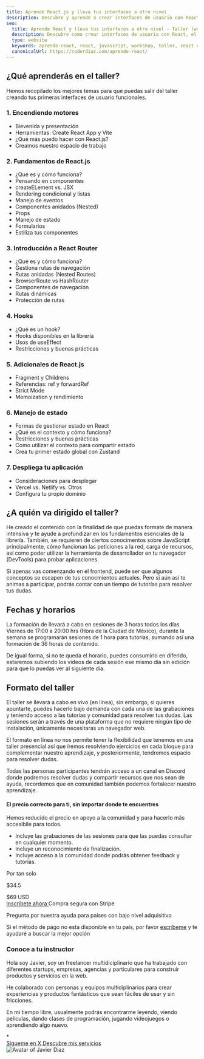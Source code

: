```yaml
---
title: Aprende React.js y lleva tus interfaces a otro nivel
description: Descubre y aprende a crear interfaces de usuario con React.js, el framework de JavaScript más popular del momento.
seo:
  title: Aprende React y lleva tus interfaces a otro nivel - Taller (workshop)
  description: Descubre como crear interfaces de usuario con React, el framework de JavaScript más popular del momento. Aprende a crear componentes, manejar estados y eventos, y mucho más.
  type: website
  keywords: aprende-react, react, javascript, workshop, taller, react ui, react interfaces, componentes con react, aprender react desde cero, taller de react, react workshop
  canonicalUrl: https://coderdiaz.com/aprende-react/
---
```



<section class="pb-3">
  <Container>
    <div class="flex flex-col gap-1 max-w-[32rem]">
      <h2 class="text-xl font-semibold">¿Qué aprenderás en el taller?</h2>
      <p class="text-gray-500">Hemos recopilado los mejores temas para que puedas salir del taller creando tus primeras interfaces de usuario funcionales.</p>
    </div>
  </Container>
</section>
<section>
  <Container class="py-4 pb-16">
    <div class="grid md:grid-cols-2 gap-3">
      <div class="flex flex-col gap-3">
        <div class="flex flex-col gap-1 not-prose bg-gradient-to-t from-gray-100/40 to-white p-5 rounded-md border border-gray-200 shadow-[inset_0_-2px_0px_0_rgb(0_0_0_/_0.05)] h-full hover:border-[#1442B0]/75 transition-colors">
          <h3 class="font-bold text-lg">1. Encendiendo motores</h3>
          <ul class="list-none flex flex-col gap-1">
            <li>Bievenida y presentación</li>
            <li>Herramientas: Create React App y Vite</li>
            <li>¿Qué más puedo hacer con React.js?</li>
            <li>Creamos nuestro espacio de trabajo</li>
          </ul>
        </div>
        <div class="flex flex-col gap-1 not-prose bg-gradient-to-t from-gray-100/40 to-white p-5 rounded-md border border-gray-200 shadow-[inset_0_-2px_0px_0_rgb(0_0_0_/_0.05)] h-full hover:border-[#1442B0]/75 transition-colors">
          <h3 class="font-bold text-lg">2. Fundamentos de React.js</h3>
          <ul class="list-none flex flex-col gap-1">
            <li>¿Qué es y cómo funciona?</li>
            <li>Pensando en componentes</li>
            <li>createELement vs. JSX</li>
            <li>Rendering condicional y listas</li>
            <li>Manejo de eventos</li>
            <li>Componentes anidados (Nested)</li>
            <li>Props</li>
            <li>Manejo de estado</li>
            <li>Formularios</li>
            <li>Estiliza tus componentes</li>
          </ul>
        </div>
        <div class="flex flex-col gap-1 not-prose bg-gradient-to-t from-gray-100/40 to-white p-5 rounded-md border border-gray-200 shadow-[inset_0_-2px_0px_0_rgb(0_0_0_/_0.05)] h-full hover:border-[#1442B0]/75 transition-colors">
          <h3 class="font-bold text-lg">3. Introducción a React Router</h3>
          <ul class="list-none flex flex-col gap-1">
            <li>¿Qué es y cómo funciona?</li>
            <li>Gestiona rutas de navegación</li>
            <li>Rutas anidadas (Nested Routes)</li>
            <li>BrowserRoute vs HashRouter</li>
            <li>Componentes de navegación</li>
            <li>Rutas dinámicas</li>
            <li>Protección de rutas</li>
          </ul>
        </div>
      </div>
      <div class="flex flex-col gap-3">
        <div class="flex flex-col gap-1 not-prose bg-gradient-to-t from-gray-100/40 to-white p-5 rounded-md border border-gray-200 shadow-[inset_0_-2px_0px_0_rgb(0_0_0_/_0.05)] h-full hover:border-[#1442B0]/75 transition-colors">
          <h3 class="font-bold text-lg">4. Hooks</h3>
          <ul class="list-none flex flex-col gap-1">
            <li>¿Qué es un hook?</li>
            <li>Hooks disponibles en la librería</li>
            <li>Usos de useEffect</li>
            <li>Restricciones y buenas prácticas</li>
          </ul>
        </div>
        <div class="flex flex-col gap-1 not-prose bg-gradient-to-t from-gray-100/40 to-white p-5 rounded-md border border-gray-200 shadow-[inset_0_-2px_0px_0_rgb(0_0_0_/_0.05)] h-full hover:border-[#1442B0]/75 transition-colors">
          <h3 class="font-bold text-lg">5. Adicionales de React.js</h3>
          <ul class="list-none flex flex-col gap-1">
            <li>Fragment y Childrens</li>
            <li>Referencias: ref y forwardRef</li>
            <li>Strict Mode</li>
            <li>Memoization y rendimiento</li>
          </ul>
        </div>
        <div class="flex flex-col gap-1 not-prose bg-gradient-to-t from-gray-100/40 to-white p-5 rounded-md border border-gray-200 shadow-[inset_0_-2px_0px_0_rgb(0_0_0_/_0.05)] h-full hover:border-[#1442B0]/75 transition-colors">
          <h3 class="font-bold text-lg">6. Manejo de estado</h3>
          <ul class="list-none flex flex-col gap-1">
            <li>Formas de gestionar estado en React</li>
            <li>¿Qué es el contexto y cómo funciona?</li>
            <li>Restricciones y buenas prácticas</li>
            <li>Como utilizar el contexto para compartir estado</li>
            <li>Crea tu primer estado global con Zustand</li>
          </ul>
        </div>
        <div class="flex flex-col gap-1 not-prose bg-gradient-to-t from-gray-100/40 to-white p-5 rounded-md border border-gray-200 shadow-[inset_0_-2px_0px_0_rgb(0_0_0_/_0.05)] h-full hover:border-[#1442B0]/75 transition-colors">
          <h3 class="font-bold text-lg">7. Despliega tu aplicación</h3>
          <ul class="list-none flex flex-col gap-1">
            <li>Consideraciones para desplegar</li>
            <li>Vercel vs. Netlify vs. Otros</li>
            <li>Configura tu propio dominio</li>
          </ul>
        </div>
      </div>
    </div>
  </Container>
</section>
<section class="border-t border-gray-200">
  <Container class="py-5 pt-16">
    <div class="flex flex-col gap-2.5">
      <h2 class="text-xl md:text-2xl font-semibold">¿A quién va dirigido el taller?</h2>
      <div class="flex flex-col gap-2">
        <p class="text-gray-600 md:text-lg leading-relaxed">He creado el contenido con la finalidad de que puedas formate de manera intensiva y te ayude a profundizar en los fundamentos esenciales de la librería. También, se requieren de ciertos conocimentos sobre JavaScript principalmente, cómo funcionan las peticiones a la red, carga de recursos, así como poder utilizar la herramienta de desarrollador en tu navegador (DevTools) para probar aplicaciones.</p>
        <p class="text-gray-600 md:text-lg leading-relaxed">Si apenas vas comenzando en el frontend, puede ser que algunos conceptos se escapen de tus conocmientos actuales. Pero si aún así te animas a participar, podrás contar con un tiempo de tutorías para resolver tus dudas.</p>
      </div>
    </div>
  </Container>
  <Container class="py-5">
    <div class="flex flex-col gap-2.5">
      <h2 class="text-xl md:text-2xl font-semibold">Fechas y horarios</h2>
      <div class="flex flex-col gap-2">
        <p class="text-gray-600 md:text-lg leading-relaxed">La formación de llevará a cabo en sesiones de 3 horas todos los días <span class="font-semibold">Viernes de 17:00 a 20:00 hrs (Hora de la Ciudad de México)</span>, durante la semana se programarán sesiones de 1 hora para tutorias, sumando así una formación de 36 horas de contenido.</p>
        <p class="text-gray-600 md:text-lg leading-relaxed">De igual forma, si no te queda el horario, puedes consumirlo en diferido, estaremos subiendo los videos de cada sesión ese mismo día sin edición para que lo puedas ver al siguiente día.</p>
      </div>
    </div>
  </Container>
  <Container class="py-5 md:pb-16">
    <div class="flex flex-col gap-2.5">
      <h2 class="text-xl md:text-2xl font-semibold">Formato del taller</h2>
      <div class="flex flex-col gap-2">
        <p class="text-gray-600 md:text-lg leading-relaxed">El taller se llevará a cabo en vivo (en línea), sin embargo, si quieres apuntarte, puedes hacerlo bajo demanda con cada una de las grabaciones y teniendo acceso a las tutorías y comunidad para resolver tus dudas. Las sesiones serán a través de una plataforma que no requiere ningún tipo de instalación, únicamente necesitaras un navegador web.</p>
        <p class="text-gray-600 md:text-lg leading-relaxed">El formato en línea no nos permite tener la flexibilidad que tenemos en una taller presencial así que íremos resolviendo ejercicios en cada bloque para complementar nuestro aprendizaje, y posteriormente, tendremos espacio para resolver dudas.</p>
        <p class="text-gray-600 md:text-lg leading-relaxed">Todas las personas participantes tendrán acceso a un canal en Discord donde podremos resolver dudas y compartir recursos que nos sean de ayuda, recordemos que en comunidad también podemos fortalecer nuestro aprendizaje.</p>
      </div>
    </div>
  </Container>
</section>
<section id="pricing" class="border-b border-gray-200">
  <Container class="py-6 pb-16">
    <div class="relative grid md:grid-cols-[1fr_360px] lg:-mx-16 overflow-hidden rounded-2xl border border-gray-300 z-10 mb-6 bg-white ring-4 ring-[#1442B0]/10">
      <div class="flex flex-col gap-2 p-8">
        <div class="flex flex-col gap-1">
          <h4 class="text-xl font-bold">El precio correcto para ti, sin importar donde te encuentres</h4>
          <p>Hemos reducido el precio en apoyo a la comunidad y para hacerlo más accesibile para todos.</p>
        </div>
        <ul class="mt-2 flex flex-col gap-1">
          <li class="flex items-start gap-2 text-black">
            <Check class="fill-accent-300 flex-shrink-0 mt-1" size={20} />
            <span>Incluye las grabaciones de las sesiones para que las puedas consultar en cualquier momento.</span>
          </li>
          <li class="flex items-start gap-2 text-black">
            <Check class="fill-accent-300 flex-shrink-0 mt-1" size={20} />
            <span>Incluye un reconocimiento de finalización.</span>
          </li>
          <li class="flex items-start gap-2 text-black">
            <Check class="fill-accent-300 flex-shrink-0 mt-1" size={20} />
            <span>Incluye acceso a la comunidad donde podrás obtener feedback y tutorías.</span>
          </li>
        </ul>
      </div>
      <div class="flex-shrink-0 p-8 border-l border-gray-200">
        <div class="flex flex-col gap-12 justify-between h-full">
          <div class="flex flex-col items-center gap-4">
            <p class="inline-block font-semibold">Por tan solo</p>
            <div class="flex items-center gap-3">
              <p class="font-display text-6xl font-bold text-red-700">$34.5</p>
              <div class="flex flex-col">
                <span className="line-through text-xl">$69</span>
                <span class="font-bold text-xl">USD</span>
              </div>
            </div>
            <div class="flex flex-col items-center gap-2 w-full">
              <a href="https://buy.stripe.com/3cs9Bh93ufj0gmI28o?prefilled_promo_code=BUENFIN50" class="relative px-6 py-3 w-full rounded-full bg-accent-400 text-accent-1000 text-center font-semibold transition hover:bg-accent-400/75 z-10">
                Inscríbete ahora
              </a>
              <span class="text-accent-900 font-medium text-sm">Compra segura con Stripe</span>
            </div>
          </div>
          <div class="relative">
            <p class="text-sm text-center text-gray-500">Pregunta por nuestra ayuda para países con bajo nivel adquisitivo</p>
          </div>
        </div>
      </div>
    </div>
    <div class="relative flex flex-col justify-center md:px-12 lg:px-24 z-10 gap-4">
      <p class="text-sm text-gray-500 text-center font-medium">Si el método de pago no esta disponible en tu país, por favor <a class="font-semibold cursor-pointer underline" href="mailto:hey@coderdiaz.com">escríbeme</a> y te ayudaré a buscar la mejor opción</p>
    </div>
  </Container>
</section>
<section class="border-b border-gray-200">
  <Container class="md:px-0">
    <div class="py-16 flex flex-col-reverse md:flex-row gap-12  md:gap-4 items-center">
      <div class="flex flex-col gap-4 md:w-[60rem] md:px-10 flex-grow">
        <h3 class="text-2xl font-bold">Conoce a tu instructor</h3>
        <div class="relative flex flex-col gap-1.5 font-medium text-tones-900">
          <p>
            Hola soy Javier, soy un freelancer multidiciplinario que ha trabajado con diferentes startups, empresas, agencias y particulares para construir productos y servicios en la web.
          </p>
          <p>
            He colaborado con personas y equipos multidiplinarios para crear experiencias y productos fantásticos que sean fáciles de usar y sin fricciones. 
          </p>
          <p>
            En mi tiempo libre, usualmente podrás encontrarme leyendo, viendo películas, dando clases de programación, jugando videojuegos o aprendiendo algo nuevo.
          </p>
          <span class="absolute left-0 -ml-10 mt-4 top-0 mb-0 hidden font-mono text-[12rem] text-tones-600 leading-none opacity-5 lg:flex">*</span>
        </div>
        <div class="flex flex-col md:flex-row md:items-center gap-2 md:gap-3">
          <a href="https://x.com/coderdiaz" rel="noreferrer noopener" class="mt-2 px-6 py-3 text-center md:text-left md:w-max rounded-full bg-accent-400 text-accent-1000 font-semibold transition hover:bg-accent-400/75">
            Sígueme en X
          </a>
          <a href="/servicios/" class="mt-2 px-6 py-3 text-center md:text-left md:w-max rounded-full text-black bg-tones-100/50 font-semibold transition hover:bg-accent-100">
            Descubre mis servicios
          </a>
        </div>
      </div>
      <div class="w-[16rem] md:w-[28rem] h-80 overflow-hidden shadow-xl bg-white p-3 pb-9 rotate-[4deg] border border-gray-100">
        <Image class="h-full w-full object-cover object-top pointer-events-none select-none" src={ProfileAvatar} alt="Avatar of Javier Diaz" />
      </div>
    </div>
  </Container>
</section>